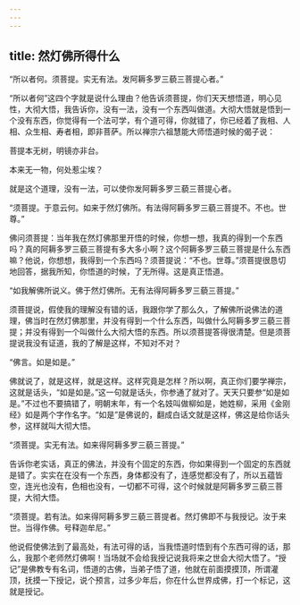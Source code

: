 ```yaml
---
---
---
```

title: 然灯佛所得什么
---




“所以者何。须菩提。实无有法。发阿耨多罗三藐三菩提心者。”

“所以者何”这四个字就是说什么理由？他告诉须菩提，你们天天想悟道，明心见性，大彻大悟，我告诉你，没有一法，没有一个东西叫做道。大彻大悟就是悟到一个没有东西，你觉得有一个法可学，有个道可得，你就错了，你已经着了我相、人相、众生相、寿者相，即非菩萨。所以禅宗六祖慧能大师悟道时候的偈子说：

菩提本无树，明镜亦非台。

本来无一物，何处惹尘埃？

就是这个道理，没有一法，可以使你发阿耨多罗三藐三菩提心者。

“须菩提。于意云何。如来于然灯佛所。有法得阿耨多罗三藐三菩提不。不也。世尊。”

佛问须菩提：当年我在然灯佛那里开悟的时候，你想一想，我真的得到一个东西吗？真的阿耨多罗三藐三菩提有多大多小啊？这个阿耨多罗三藐三菩提是什么东西嘛？他说，你想想，我得到一个东西吗？须菩提说：“不也。世尊。”须菩提很恳切地回答，据我所知，你悟道的时候，了无所得。这是真正悟道。

“如我解佛所说义。佛于然灯佛所。无有法得阿耨多罗三藐三菩提。”

须菩提说，假使我的理解没有错的话，我跟你学了那么久，了解佛所说佛法的道理，佛当时在然灯佛那里，并没有得到一个什么东西，叫做什么阿耨多罗三藐三菩提；并没有得到一个叫做什么大彻大悟的东西。所以须菩提答得很清楚。但是须菩提说我没有证道，我的了解是这样，不知对不对？

“佛言。如是如是。”

佛就说了，就是这样，就是这样。这样究竟是怎样？所以啊，真正你们要学禅宗，这就是话头，“如是如是。”这一句就是话头，你参通了就对了。天天只要参“如是如是。”不过也不要搞错了，明朝末年，有一个名妓叫做柳如是，她姓柳，采用《金刚经》如是两个字作名字。“如是”是佛说的，翻成白话文就是这样，佛这是给你话头参，这样就叫大彻大悟。

“须菩提。实无有法。如来得阿耨多罗三藐三菩提。”

告诉你老实话，真正的佛法，并没有个固定的东西，你如果得到一个固定的东西就是错了。实实在在没有一个东西，身体都没有了，连感觉都没有了，所以五蕴皆空，连光也没有，色相也没有，一切都不可得，这个时候就是阿耨多罗三藐三菩提，大彻大悟。

“须菩提。若有法。如来得阿耨多罗三藐三菩提者。然灯佛即不与我授记。汝于来世。当得作佛。号释迦牟尼。”

他说假使佛法到了最高处，有法可得的话，当我悟道时悟到有个东西可得的话，那么，我那个老师然灯佛啊！当场就不会给我授记说我将来之世会大彻大悟了。“授记”是佛教专有名词，悟道的古佛，当弟子悟了道，他就在前面摸摸顶，所谓灌顶，抚摸一下授记，说个预言，过多少年后，你在什么世界成佛，打一个标记，这就是授记。